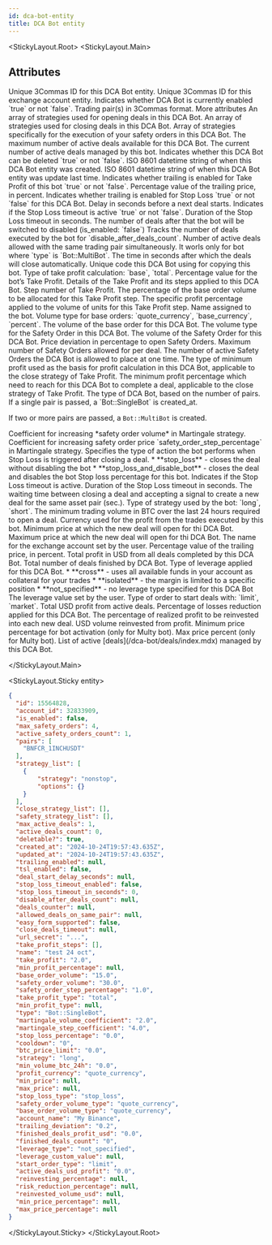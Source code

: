 ```yaml
---
id: dca-bot-entity
title: DCA Bot entity
---
```



<StickyLayout.Root>
<StickyLayout.Main>

<h2 className='entity-heading'>Attributes</h2>

<ApiParam name='id' type='integer' id="id">
     Unique 3Commas ID for this DCA Bot entity.
</ApiParam>

<ApiParam name='account_id' type='integer' id="account_id">
     Unique 3Commas ID for this exchange account entity.
</ApiParam>

<ApiParam name='is_enabled' type='boolean' id="is_enabled">
     Indicates whether DCA Bot is currently enabled `true` or not `false`.
</ApiParam>

<ApiParam name='pairs' type='string' id="pairs">
     Trading pair(s) in 3Commas format.
</ApiParam>


<CollapseAll>
<CollapseAllHeading> More attributes <CollapseAllButton /> </CollapseAllHeading>

<CollapsibleApiParam name='strategy_list' type='array[json]' id="strategy_list">
     An array of strategies used for opening deals in this DCA Bot.
</CollapsibleApiParam>

<CollapsibleApiParam name='close_strategy_list' type='array[json]' id="close_strategy_list">
     An array of strategies used for closing deals in this DCA Bot.
</CollapsibleApiParam>

<CollapsibleApiParam name='safety_strategy_list' type='array[json]' id="safety_strategy_list">
     Array of strategies specifically for the execution of your safety orders in this DCA Bot.
</CollapsibleApiParam>

<CollapsibleApiParam name='max_active_deals' type='integer' id="max_active_deals">
The maximum number of active deals available for this DCA Bot.

<ParameterRange defaultVal="1" />
</CollapsibleApiParam>

<CollapsibleApiParam name='active_deals_count' type='string' id="active_deals_count">
The current number of active deals managed by this bot.
</CollapsibleApiParam>

<CollapsibleApiParam name='deletable?' type='boolean' id="deletable?">
     Indicates whether this DCA Bot can be deleted `true` or not `false`.
</CollapsibleApiParam>

<CollapsibleApiParam name='created_at' type='string' id="created_at">
     ISO 8601 datetime string of when this DCA Bot entity was created.
</CollapsibleApiParam>

<CollapsibleApiParam name='updated_at' type='string' id="updated_at">
     ISO 8601 datetime string of when this DCA Bot entity was update last time.
</CollapsibleApiParam>

<CollapsibleApiParam name='trailing_enabled' type='boolean' id="trailing_enabled">
     Indicates whether trailing is enabled for Take Profit of this bot `true` or not `false`.
</CollapsibleApiParam>

<CollapsibleApiParam name='trailing_deviation' type='number' id="trailing_deviation">
     Percentage value of the trailing price, in percent.
</CollapsibleApiParam>

<CollapsibleApiParam name='tsl_enabled' type='boolean' id="tsl_enabled">
     Indicates whether trailing is enabled for Stop Loss `true` or not `false` for this DCA Bot.
</CollapsibleApiParam>

<CollapsibleApiParam name='deal_start_delay_seconds' type='integer or null' id="deal_start_delay_seconds">
     Delay in seconds before a next deal starts.
</CollapsibleApiParam>

<CollapsibleApiParam name="stop_loss_timeout_enabled" type="boolean" id="stop_loss_timeout_enabled">
     Indicates if the Stop Loss timeout is active `true` or not `false`.
</CollapsibleApiParam>

<CollapsibleApiParam name="stop_loss_timeout_in_seconds" type="boolean" id="stop_loss_timeout_in_seconds">
     Duration of the Stop Loss timeout in seconds.
</CollapsibleApiParam>

<CollapsibleApiParam name="disable_after_deals_count" type="integer" id="disable_after_deals_count">
     The number of deals after that the bot will be switched to disabled (is_enabled: `false`)
</CollapsibleApiParam>

<CollapsibleApiParam name="deals_counter" type="integer" id="deals_counter">
 Tracks the number of deals executed by the bot for `disable_after_deals_count`.
</CollapsibleApiParam>

<CollapsibleApiParam name="allowed_deals_on_same_pair" type="integer or null" id="allowed_deals_on_same_pair">
 Number of active deals allowed with the same trading pair simultaneously. It worls only for bot where `type` is `Bot::MultiBot`.
</CollapsibleApiParam>

<CollapsibleApiParam name="close_deals_timeout" type="integer or null" id="allowed_deals_on_same_pair">
 The time in seconds after which the deals will close automatically.
</CollapsibleApiParam>

<CollapsibleApiParam name="url_secret" type="string" id="url_secret">
 Unique code this DCA Bot using for copying this bot.
</CollapsibleApiParam>

<CollapsibleApiParam name="take_profit_type" type="string" id="take_profit_type">
 Type of take profit calculation: `base`, `total`.
</CollapsibleApiParam>

<CollapsibleApiParam name="take_profit" type="number" id="take_profit">
 Percentage value for the bot’s Take Profit.
</CollapsibleApiParam>

<CollapsibleApiParam name="take_profit_steps" type="object" id="take_profit_steps">
 Details of the Take Profit and its steps applied to this DCA Bot.
 <CollapsibleNestedParams>
     <ApiParam name='id' type="integer" id="id">
        Step number of Take Profit.
      </ApiParam>
     <ApiParam name='amount_percentage' type="string" id="amount_percentage">
        The percentage of the base order volume to be allocated for this Take Profit step.
      </ApiParam>
     <ApiParam name='profit_percentage' type="string" id="profit_percentage">
        The specific profit percentage applied to the volume of units for this Take Profit step.
     </ApiParam>
  </CollapsibleNestedParams>
</CollapsibleApiParam>

<CollapsibleApiParam name="name" type="string" id="name">
 Name assigned to the bot.
</CollapsibleApiParam>

<CollapsibleApiParam name="base_order_volume_type" type="string" id="base_order_volume_type">
 Volume type for base orders: `quote_currency`, `base_currency`, `percent`.
</CollapsibleApiParam>

<CollapsibleApiParam name="base_order_volume" type="number" id="base_order_volume">
 The volume of the base order for this DCA Bot.
</CollapsibleApiParam>

<CollapsibleApiParam name="safety_order_volume_type" type="string" id="safety_order_volume_type">
 The volume type for the Safety Order in this DCA Bot.
</CollapsibleApiParam>

<CollapsibleApiParam name="safety_order_volume" type="string" id="safety_order_volume">
 The volume of the Safety Order for this DCA Bot.
</CollapsibleApiParam>

<CollapsibleApiParam name="safety_order_step_percentage" type="number" id="safety_order_step_percentage">
 Price deviation in percentage to open Safety Orders.
</CollapsibleApiParam>

<CollapsibleApiParam name="max_safety_orders" type="integer" id="max_safety_orders">
 Maximum number of Safety Orders allowed for per deal.
</CollapsibleApiParam>

<CollapsibleApiParam name="active_safety_orders_count" type="integer" id="active_safety_orders_count">
 The number of active Safety Orders the DCA Bot is allowed to place at one time.
</CollapsibleApiParam>

<CollapsibleApiParam name="min_profit_type" type="string or null" id="min_profit_type">
 The type of minimum profit used as the basis for profit calculation in this DCA Bot, applicable to the close strategy of Take Profit.
</CollapsibleApiParam>

<CollapsibleApiParam name="min_profit_percentage" type="string or null" id="min_profit_percentage">
 The minimum profit percentage which need to reach for this DCA Bot to complete a deal, applicable to the close strategy of Take Profit.
</CollapsibleApiParam>

<CollapsibleApiParam name="type" type="string" id="type">
 The type of DCA Bot, based on the number of pairs. If a single pair is passed, a `Bot::SingleBot` is created_at.

 If two or more pairs are passed, a `Bot::MultiBot` is created.
</CollapsibleApiParam>

<CollapsibleApiParam name="martingale_volume_coefficient" type="number" id="martingale_volume_coefficient">
 Coefficient for increasing *safety order volume* in Martingale strategy.
</CollapsibleApiParam>

<CollapsibleApiParam name="martingale_step_coefficient" type="number" id="martingale_step_coefficient">
 Coefficient for increasing safety order price `safety_order_step_percentage` in Martingale strategy.
</CollapsibleApiParam>

<CollapsibleApiParam name="stop_loss_type" type="string" id="stop_loss_type">
 Specifies the type of action the bot performs when Stop Loss is triggered after closing a deal.
     <CollapsibleNestedParams openName="Hide allowed values" collapsedName="Show allowed values">
      * **stop_loss** - closes the deal without disabling the bot
      * **stop_loss_and_disable_bot** - closes the deal and disables the bot
     </CollapsibleNestedParams>
</CollapsibleApiParam>

<CollapsibleApiParam name="stop_loss_percentage" type="number" id="stop_loss_percentage">
 Stop loss percentage for this bot.
</CollapsibleApiParam>

<CollapsibleApiParam name="stop_loss_timeout_enabled" type="boolean" id="stop_loss_timeout_enabled">
 Indicates if the Stop Loss timeout is active.
</CollapsibleApiParam>

<CollapsibleApiParam name="stop_loss_timeout_in_seconds" type="integer" id="stop_loss_timeout_in_seconds">
 Duration of the Stop Loss timeout in seconds.
</CollapsibleApiParam>

<CollapsibleApiParam name="cooldown" type="number" id="cooldown">
 The waiting time between closing a deal and accepting a signal to create a new deal for the same asset pair (sec.).
</CollapsibleApiParam>

<CollapsibleApiParam name="strategy" type="string" id="strategy">
 Type of strategy used by the bot: `long`, `short`.
</CollapsibleApiParam>

<CollapsibleApiParam name="min_volume_btc_24h" type="number" id="min_volume_btc_24h">
 The minimum trading volume in BTC over the last 24 hours required to open a deal.
</CollapsibleApiParam>

<CollapsibleApiParam name="profit_currency" type="string" id="profit_currency">
 Currency used for the profit from the trades executed by this bot.
</CollapsibleApiParam>

<CollapsibleApiParam name="min_price" type="string or null" id="min_price">
 Minimum price at which the new deal will open for thi DCA Bot.
</CollapsibleApiParam>

<CollapsibleApiParam name="max_price" type="string or null" id="max_price">
 Maximum price at which the new deal will open for thi DCA Bot.
</CollapsibleApiParam>

<CollapsibleApiParam name="account_name" type="string" id="account_name">
 The name for the exchange account set by the user.
</CollapsibleApiParam>

<CollapsibleApiParam name="trailing_deviation" type="number" id="trailing_deviation">
 Percentage value of the trailing price, in percent.
</CollapsibleApiParam>

<CollapsibleApiParam name="finished_deals_profit_usd" type="string" id="finished_deals_profit_usd">
 Total profit in USD from all deals completed by this DCA Bot.
</CollapsibleApiParam>

<CollapsibleApiParam name="finished_deals_count" type="string" id="finished_deals_count">
 Total number of deals finished by DCA Bot.
</CollapsibleApiParam>

<CollapsibleApiParam name="leverage_type" type="string" id="leverage_type">
  Type of leverage applied for this DCA Bot.
  <CollapsibleNestedParams openName="Hide allowed values" collapsedName="Show allowed values">
       * **cross** - uses all available funds in your account as collateral for your trades
       * **isolated** - the margin is limited to a specific position
       * **not_specified** - no leverage type specified for this DCA Bot
  </CollapsibleNestedParams>
</CollapsibleApiParam>

<CollapsibleApiParam name="leverage_custom_value" type="string" id="leverage_custom_value">
 The leverage value set by the user.
</CollapsibleApiParam>

<CollapsibleApiParam name="start_order_type" type="string" id="start_order_type">
 Type of order to start deals with: `limit`, `market`.
</CollapsibleApiParam>

<CollapsibleApiParam name="active_deals_usd_profit" type="string" id="active_deals_usd_profit">
 Total USD profit from active deals.
</CollapsibleApiParam>

<CollapsibleApiParam name="risk_reduction_percentage" type="number" id="risk_reduction_percentage">
 Percentage of losses reduction applied for this DCA Bot.
</CollapsibleApiParam>

<CollapsibleApiParam name="reinvesting_percentage" type="number" id="reinvesting_percentage">
 The percentage of realized profit to be reinvested into each new deal.
</CollapsibleApiParam>

<CollapsibleApiParam name="reinvested_volume_usd" type="number or null" id="reinvested_volume_usd">
 USD volume reinvested from profit.
</CollapsibleApiParam>

<CollapsibleApiParam name="min_price_percentage" type="string or null" id="min_price_percentage">
 Minimum price percentage for bot activation (only for Multy bot).
</CollapsibleApiParam>

<CollapsibleApiParam name="max_price_percentage" type="string or null" id="max_price_percentage">
 Max price percent (only for Multy bot).
</CollapsibleApiParam>

<CollapsibleApiParam name="active_deals" type="array" id="active_deals">
  List of active [deals](/dca-bot/deals/index.mdx) managed by this DCA Bot.
</CollapsibleApiParam>
</CollapseAll>

</StickyLayout.Main>

<StickyLayout.Sticky entity>

```json
{
  "id": 15564828,
  "account_id": 32833909,
  "is_enabled": false,
  "max_safety_orders": 4,
  "active_safety_orders_count": 1,
  "pairs": [
    "BNFCR_1INCHUSDT"
  ],
  "strategy_list": [
    {
        "strategy": "nonstop",
        "options": {}
    }
  ],
  "close_strategy_list": [],
  "safety_strategy_list": [],
  "max_active_deals": 1,
  "active_deals_count": 0,
  "deletable?": true,
  "created_at": "2024-10-24T19:57:43.635Z",
  "updated_at": "2024-10-24T19:57:43.635Z",
  "trailing_enabled": null,
  "tsl_enabled": false,
  "deal_start_delay_seconds": null,
  "stop_loss_timeout_enabled": false,
  "stop_loss_timeout_in_seconds": 0,
  "disable_after_deals_count": null,
  "deals_counter": null,
  "allowed_deals_on_same_pair": null,
  "easy_form_supported": false,
  "close_deals_timeout": null,
  "url_secret": "...",
  "take_profit_steps": [],
  "name": "test 24 oct",
  "take_profit": "2.0",
  "min_profit_percentage": null,
  "base_order_volume": "15.0",
  "safety_order_volume": "30.0",
  "safety_order_step_percentage": "1.0",
  "take_profit_type": "total",
  "min_profit_type": null,
  "type": "Bot::SingleBot",
  "martingale_volume_coefficient": "2.0",
  "martingale_step_coefficient": "4.0",
  "stop_loss_percentage": "0.0",
  "cooldown": "0",
  "btc_price_limit": "0.0",
  "strategy": "long",
  "min_volume_btc_24h": "0.0",
  "profit_currency": "quote_currency",
  "min_price": null,
  "max_price": null,
  "stop_loss_type": "stop_loss",
  "safety_order_volume_type": "quote_currency",
  "base_order_volume_type": "quote_currency",
  "account_name": "My Binance",
  "trailing_deviation": "0.2",
  "finished_deals_profit_usd": "0.0",
  "finished_deals_count": "0",
  "leverage_type": "not_specified",
  "leverage_custom_value": null,
  "start_order_type": "limit",
  "active_deals_usd_profit": "0.0",
  "reinvesting_percentage": null,
  "risk_reduction_percentage": null,
  "reinvested_volume_usd": null,
  "min_price_percentage": null,
  "max_price_percentage": null
}
```

</StickyLayout.Sticky>
</StickyLayout.Root>